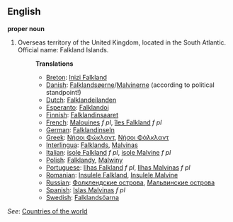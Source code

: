 ==English==

'''proper noun'''

# Overseas territory of the United Kingdom, located in the South Atlantic. Official name: Falkland Islands.
#:'''Translations'''
#:*[[Breton]]: [[Inizi Falkland]]
#:*[[Danish]]: [[Falklandsøerne]]/[[Malvinerne]] (according to political standpoint!)
#:*[[Dutch]]: [[Falklandeilanden]]
#:*[[Esperanto]]: [[Falklandoj]]
#:*[[Finnish]]: [[Falklandinsaaret]]
#:*[[French]]: [[Malouines]] ''f pl'', [[îles Falkland]] ''f pl''
#:*[[German]]: [[Falklandinseln]]
#:*[[Greek]]: [[Νήσοι Φώκλαντ]], [[Νήσοι Φάλκλαντ]]
#:*[[Interlingua]]: [[Falklands]], [[Malvinas]]
#:*[[Italian]]: [[isole Falkland]] ''f pl'', [[isole Malvine]] ''f pl''
#:*[[Polish]]: [[Falklandy]], [[Malwiny]]
#:*[[Portuguese]]: [[Ilhas Falkland]] ''f pl'', [[Ilhas Malvinas]] ''f pl''
#:*[[Romanian]]: [[Insulele Falkland]], [[Insulele Malvine]]
#:*[[Russian]]: [[Фолклендские острова]], [[Мальвинские острова]]
#:*[[Spanish]]: [[Islas Malvinas]] ''f pl''
#:*[[Swedish]]: [[Falklandsöarna]]

''See'': [[Countries of the world]]